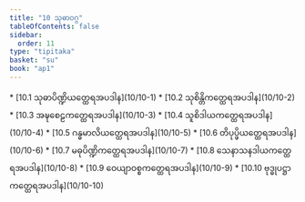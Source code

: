 ```yaml
---
title: "10 သုဓာဝဂ္ဂ"
tableOfContents: false
sidebar:
  order: 11
type: "tipitaka"
basket: "su"
book: "ap1"
---
```



<DynamicBreadcrumb />



<TableOfContents book="ap1" section="10">
* [10.1 သုဓာပိဏ္ဍိယတ္ထေရအပဒါန](10/10-1)
* [10.2 သုစိန္တိကတ္ထေရအပဒါန](10/10-2)
* [10.3 အဍ္ဎစေဠကတ္ထေရအပဒါန](10/10-3)
* [10.4 သူစိဒါယကတ္ထေရအပဒါန](10/10-4)
* [10.5 ဂန္ဓမာလိယတ္ထေရအပဒါန](10/10-5)
* [10.6 တိပုပ္ဖိယတ္ထေရအပဒါန](10/10-6)
* [10.7 မဓုပိဏ္ဍိကတ္ထေရအပဒါန](10/10-7)
* [10.8 သေနာသနဒါယကတ္ထေရအပဒါန](10/10-8)
* [10.9 ဝေယျာဝစ္စကတ္ထေရအပဒါန](10/10-9)
* [10.10 ဗုဒ္ဓုပဋ္ဌာကတ္ထေရအပဒါန](10/10-10)
</TableOfContents>